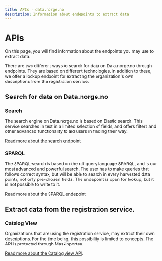 ```yaml
---
title: APIs - data.norge.no
description: Information about endepoints to extract data.
---
```


# APIs

<Ingress size='xs'>On this page, you will find information about the endpoints you may use to extract data.</Ingress>

There are two different ways to search for data on Data.norge.no through endpoints. They are based on different technologies. In addition to these, we offer a lookup endpoint for extracting the organization's own descriptions from the registration service. 

## Search for data on Data.norge.no

### Search

The search engine on Data.norge.no is based on Elastic search. This service searches in text in a limited selection of fields, and offers filters and other advanced functionality to aid users in finding their way.

[Read more about the search endpoint](/docs/technical-documentation/endpoints/search).

### SPARQL

The SPARQL-search is based on the rdf query language SPARQL, and is our most advanced and powerful search. The user has to make queries that follows correct syntax, but will be able to search in every harvested data points, not only pre-chosen fields. The endepoint is open for lookup, but it is not possible to write to it.

[Read more about the SPARQL endepoint](/docs/technical-documentation/endpoints/sparql)

## Extract data from the registration service. 

### Catalog View

Organizations that are using the registration service, may extract their own descriptions. For the time being, this possibility is limited to concepts. The API is protected through Maskinporten. 

[Read more about the Catalog view API](/docs/technical-documentation/endpoints/catalog-view).